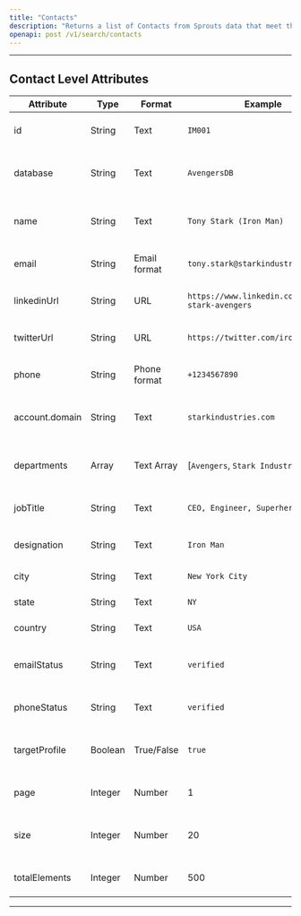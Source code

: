 ```yaml
---
title: "Contacts"
description: "Returns a list of Contacts from Sprouts data that meet the specified search criteria"
openapi: post /v1/search/contacts
---
```

---
## Contact Level Attributes
| Attribute        | Type       | Format           | Example                             | Description                                  |
|------------------|------------|------------------|-------------------------------------|----------------------------------------------|
| id               | String     | Text             | `IM001`                              | Unique identifier for Iron Man                |
| database         | String     | Text             | `AvengersDB`                        | Database storing Iron Man`s information      |
| name             | String     | Text             | `Tony Stark (Iron Man)`              | Full name and superhero alias                |
| email            | String     | Email format     | `tony.stark@starkindustries.com`   | Email address of Tony Stark                  |
| linkedinUrl      | String     | URL              | `https://www.linkedin.com/in/tony-stark-avengers`       | LinkedIn profile URL of Tony Stark  |
| twitterUrl       | String     | URL              | `https://twitter.com/iron_man`      | Twitter profile URL of Iron Man              |
| phone            | String     | Phone format     | `+1234567890`                       | Phone number of Tony Stark                   |
| account.domain   | String     | Text             | `starkindustries.com`               | Domain associated with Stark Industries       |
| departments      | Array      | Text Array       | [`Avengers`, `Stark Industries`]    | Organizations Tony Stark is associated with  |
| jobTitle         | String     | Text             | `CEO, Engineer, Superhero`           | Job roles and superhero title                |
| designation      | String     | Text             | `Iron Man`                          | Specific designation as Iron Man             |
| city             | String     | Text             | `New York City`                     | City of residence                            |
| state            | String     | Text             | `NY`                                | State or region                              |
| country          | String     | Text             | `USA`                               | Country of residence                         |
| emailStatus      | String     | Text             | `verified`                            | Status of Tony Stark`s email account         |
| phoneStatus      | String     | Text             | `verified`                            | Status of Tony Stark`s phone                 |
| targetProfile    | Boolean    | True/False       | `true`                                | Indicates if Tony Stark`s profile is targeted|
| page             | Integer    | Number           | 1                                   | Current page number in database              |
| size             | Integer    | Number           | 20                                  | Number of records displayed per page         |
| totalElements    | Integer    | Number           | 500                                 | Total number of records for Iron Man         |
---